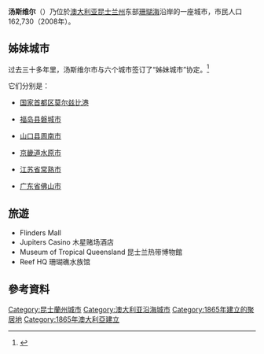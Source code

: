 {{noteTA
|G1=地名
}}
{{Infobox Australian Place | type = city
| name = 汤斯维尔
| state = qld
| latd = 19
| latm = 15
| longd = 146
| longm = 49
| image = Ross River flowing through Townsville CBD.jpg
| caption = 流經湯斯維爾市中心的{{le|羅斯溪|Ross Creek (Townsville, North Queensland)}}，背景為{{le|城堡山 (湯斯維爾)|Castle Hill, Townsville|城堡山}}。
| pop = 162,730 (2008年人口普查)
| poprank = 13th
| density = 1061
| est = 1865
| area = 140.2
| timezone = [[UTC10|AEST]]
| utc = +10
| timezone-dst =
| utc-dst =
| lga = [[湯斯維爾市政府|湯斯維爾市政府]]
| county = {{le|埃爾芬斯通縣|County of Elphinstone, Queensland}}
| stategov = [[Electoral_district_of_Townsville|Townsville]], [[Electoral_district_of_Thuringowa|Thuringowa]], [[Electoral_district_of_Mundingburra|Mundingburra]] & [[Electoral_district_of_Burdekin|Burdekin]]
| fedgov = [[赫伯特_(澳大利亞國會選區)|赫伯特]]，[[道森_(澳大利亞國會選區)|道森]]
| dist1 = 1300
| location1 = 布里斯本
| mintemp = 19.8
| maxtemp = 28.9
| rainfall = 1115.8
}}
'''汤斯维尔'''（{{lang-en|Townsville}}）乃位於[[澳大利亚|澳大利亚]][[昆士兰州|昆士兰州]]东部[[珊瑚海|珊瑚海]]沿岸的一座城市，市民人口162,730（2008年）。

== 姊妹城市 == 
过去三十多年里，汤斯维尔市与六个城市签订了“姊妹城市”协定。<ref name="Townsville Government">{{cite web |url=https://www.townsville.qld.gov.au/about-townsville/sister-cities |title=About Townsville - Sister Cities |date=2016-01-20 |accessdate=2019-10-02 |archive-date=2019-04-18 |archive-url=https://web.archive.org/web/20190418154931/https://www.townsville.qld.gov.au/about-townsville/sister-cities |dead-url=no }}</ref>

它们分别是：

* {{PNG}}[[国家首都区|国家首都区]][[莫尔兹比港|莫尔兹比港]]
* {{JPN}}[[福岛县|福岛县]][[磐城市|磐城市]]
* {{JPN}}[[山口县|山口县]][[周南市|周南市]]
* {{KOR}}[[京畿道|京畿道]][[水原市|水原市]]
* {{CHN}}[[江苏省|江苏省]][[常熟市|常熟市]]
* {{CHN}}[[广东省|广东省]][[佛山市|佛山市]]

== 旅遊 ==
* Flinders Mall
* Jupiters Casino 木星赌场酒店
* Museum of Tropical Queensland 昆士兰热带博物館
* Reef HQ 珊瑚礁水族馆
{{Infobox Weather
|collapsed=
|metric_first= Yes
|single_line= Yes
|location = Townsville Aero (1971-2000)
|Jan_Hi_°C = 31.6
|Feb_Hi_°C = 31.3
|Mar_Hi_°C = 30.8
|Apr_Hi_°C = 29.6
|May_Hi_°C = 27.7
|Jun_Hi_°C = 25.6
|Jul_Hi_°C = 25.1
|Aug_Hi_°C = 26.1
|Sep_Hi_°C =  27.8
|Oct_Hi_°C = 29.5
|Nov_Hi_°C = 30.8
|Dec_Hi_°C = 31.5
|Year_Hi_°C = 29.0

|Jan_Lo_°C = 24.6 
|Feb_Lo_°C = 24.4
|Mar_Lo_°C = 23.2
|Apr_Lo_°C = 21.1
|May_Lo_°C = 18.3
|Jun_Lo_°C = 14.7
|Jul_Lo_°C = 13.7
|Aug_Lo_°C = 15.0
|Sep_Lo_°C = 17.7
|Oct_Lo_°C = 21.0
|Nov_Lo_°C = 23.2
|Dec_Lo_°C =  24.2
|Year_Lo_°C = 20.1

|Jan_Precip_mm =  260.2
|Feb_Precip_mm = 254.4
|Mar_Precip_mm = 155.3
|Apr_Precip_mm = 75.2
|May_Precip_mm = 43.8
|Jun_Precip_mm = 15.6
|Jul_Precip_mm = 10.5
|Aug_Precip_mm = 22.9
|Sep_Precip_mm = 13.8
|Oct_Precip_mm = 33.2
|Nov_Precip_mm = 73.4
|Dec_Precip_mm = 164.3
|Year_Precip_mm = 1122.7
|source =[http://www.bom.gov.au/climate/averages/tables/cw_032040.shtml Australian Bureau of Meteorology]| language = 
|accessdate = 2009-05-29}}

==參考資料==
{{Reflist}}

{{DEFAULTSORT:Townsville}}
[[Category:昆士蘭州城市|Category:昆士蘭州城市]]
[[Category:澳大利亚沿海城市|Category:澳大利亚沿海城市]]
[[Category:1865年建立的聚居地|Category:1865年建立的聚居地]]
[[Category:1865年澳大利亞建立|Category:1865年澳大利亞建立]]